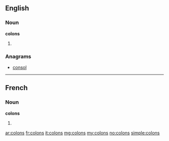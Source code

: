 {{also|colóns|còlons|côlons}}
==English==

===Noun===
'''colons'''

# {{plural of|colon}}

===Anagrams===
* [[consol#English|consol]]

----

==French==

===Noun===
'''colons''' {{m}}

# {{plural of|colon|lang=fr}}

[[ar:colons]]
[[fr:colons]]
[[it:colons]]
[[mg:colons]]
[[my:colons]]
[[no:colons]]
[[simple:colons]]